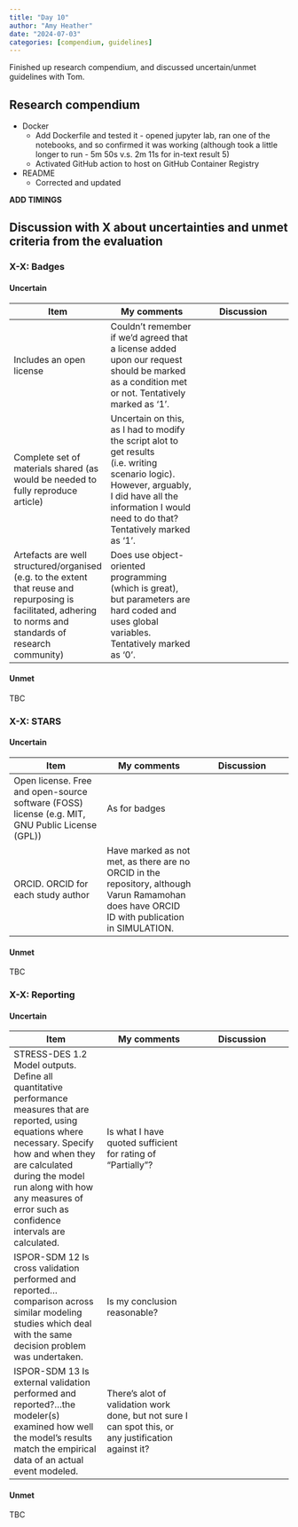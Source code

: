 ```yaml
---
title: "Day 10"
author: "Amy Heather"
date: "2024-07-03"
categories: [compendium, guidelines]
---
```


::: {.callout-note}

Finished up research compendium, and discussed uncertain/unmet guidelines with Tom.

:::


## Research compendium

* Docker
    * Add Dockerfile and tested it - opened jupyter lab, ran one of the notebooks, and so confirmed it was working (although took a little longer to run - 5m 50s v.s. 2m 11s for in-text result 5)
    * Activated GitHub action to host on GitHub Container Registry
* README
    * Corrected and updated

**ADD TIMINGS**

## Discussion with X about uncertainties and unmet criteria from the evaluation

### X-X: Badges

#### Uncertain

| Item | My comments | Discussion |
| --- | --- | --- |
| Includes an open license | Couldn’t remember if we’d agreed that a license added upon our request should be marked as a condition met or not. Tentatively marked as ‘1’. |
| Complete set of materials shared (as would be needed to fully reproduce article) | Uncertain on this, as I had to modify the script alot to get results (i.e. writing scenario logic). However, arguably, I did have all the information I would need to do that? Tentatively marked as ‘1’. |
| Artefacts are well structured/organised (e.g. to the extent that reuse and repurposing is facilitated, adhering to norms and standards of research community) | Does use object-oriented programming (which is great), but parameters are hard coded and uses global variables. Tentatively marked as ‘0’. |

#### Unmet

TBC

### X-X: STARS

#### Uncertain

| Item | My comments | Discussion |
| --- | --- | --- |
| Open license. Free and open-source software (FOSS) license (e.g. MIT, GNU Public License (GPL)) | As for badges |
| ORCID. ORCID for each study author | Have marked as not met, as there are no ORCID in the repository, although Varun Ramamohan does have ORCID ID with publication in SIMULATION. |

#### Unmet

TBC

### X-X: Reporting

#### Uncertain

| Item | My comments | Discussion |
| --- | --- | --- |
| STRESS-DES 1.2 Model outputs. Define all quantitative performance measures that are reported, using equations where necessary. Specify how and when they are calculated during the model run along with how any measures of error such as confidence intervals are calculated. | Is what I have quoted sufficient for rating of “Partially”? |
| ISPOR-SDM 12 Is cross validation performed and reported…comparison across similar modeling studies which deal with the same decision problem was undertaken. | Is my conclusion reasonable? |
| ISPOR-SDM  13 Is external validation performed and reported?…the modeler(s) examined how well the model’s results match the empirical data of an actual event modeled. | There’s alot of validation work done, but not sure I can spot this, or any justification against it? |

#### Unmet

TBC